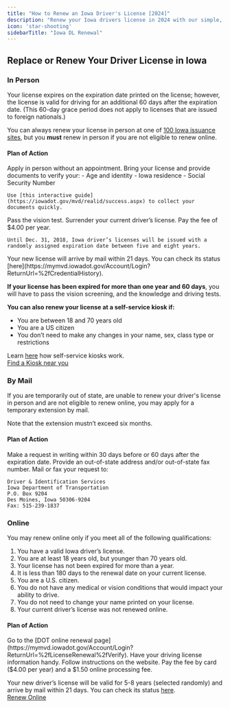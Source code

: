 ```yaml
---
title: "How to Renew an Iowa Driver's License [2024]"
description: "Renew your Iowa drivers license in 2024 with our simple, step-by-step guide. Find all the necessary requirements, forms, fees, and online renewal options to ensure a hassle-free experience. Stay legal and avoid fines - start your renewal process now!"
icon: 'star-shooting'
sidebarTitle: "Iowa DL Renewal"
---
```

## Replace or Renew Your Driver License in Iowa

### In Person
Your license expires on the expiration date printed on the license; however, the license is valid for driving for an additional 60 days after the expiration date. (This 60-day grace period does not apply to licenses that are issued to foreign nationals.)

You can always renew your license in person at one of [100 Iowa issuance sites](https://iowadot.gov/mvd/iowa-dot-locations), but you **must** renew in person if you are not eligible to renew online.

#### Plan of Action
<Steps>
  <Step title="Step 1">
    Apply in person without an appointment.
  </Step>
  <Step title="Step 2">
    Bring your license and provide documents to verify your:
    - Age and identity
    - Iowa residence
    - Social Security Number

    Use [this interactive guide](https://iowadot.gov/mvd/realid/success.aspx) to collect your documents quickly.
  </Step>
  <Step title="Step 3">
    Pass the vision test.
  </Step>
  <Step title="Step 4">
    Surrender your current driver’s license.
  </Step>
  <Step title="Step 5">
    Pay the fee of $4.00 per year.

    Until Dec. 31, 2018, Iowa driver’s licenses will be issued with a randomly assigned expiration date between five and eight years.
  </Step>
  <Step title="Step 6">
    Your new license will arrive by mail within 21 days. You can check its status [here](https://mymvd.iowadot.gov/Account/Login?ReturnUrl=%2fCredentialHistory).
  </Step>
</Steps>

**If your license has been expired for more than one year and 60 days**, you will have to pass the vision screening, and the knowledge and driving tests.

**You can also renew your license at a self-service kiosk if:**
- You are between 18 and 70 years old
- You are a US citizen
- You don’t need to make any changes in your name, sex, class type or restrictions

Learn [here](https://iowadot.gov/mvd/kiosks) how self-service kiosks work.  
[Find a Kiosk near you](https://driving-tests.org/dmv-near-me/)

### By Mail
If you are temporarily out of state, are unable to renew your driver's license in person and are not eligible to renew online, you may apply for a temporary extension by mail.

Note that the extension mustn’t exceed six months.

#### Plan of Action
<Steps>
  <Step title="Step 1">
    Make a request in writing within 30 days before or 60 days after the expiration date.
  </Step>
  <Step title="Step 2">
    Provide an out-of-state address and/or out-of-state fax number.
  </Step>
  <Step title="Step 3">
    Mail or fax your request to:

    Driver & Identification Services  
    Iowa Department of Transportation  
    P.O. Box 9204  
    Des Moines, Iowa 50306-9204  
    Fax: 515-239-1837
  </Step>
</Steps>

### Online
You may renew online only if you meet all of the following qualifications:
1. You have a valid Iowa driver’s license.
2. You are at least 18 years old, but younger than 70 years old.
3. Your license has not been expired for more than a year.
4. It is less than 180 days to the renewal date on your current license.
5. You are a U.S. citizen.
6. You do not have any medical or vision conditions that would impact your ability to drive.
7. You do not need to change your name printed on your license.
8. Your current driver’s license was not renewed online.

#### Plan of Action
<Steps>
  <Step title="Step 1">
    Go to the [DOT online renewal page](https://mymvd.iowadot.gov/Account/Login?ReturnUrl=%2fLicenseRenewal%2fVerify).
  </Step>
  <Step title="Step 2">
    Have your driving license information handy.
  </Step>
  <Step title="Step 3">
    Follow instructions on the website.
  </Step>
  <Step title="Step 4">
    Pay the fee by card ($4.00 per year) and a $1.50 online processing fee.
  </Step>
</Steps>

Your new driver’s license will be valid for 5-8 years (selected randomly) and arrive by mail within 21 days. You can check its status [here](https://mymvd.iowadot.gov/Account/Login?ReturnUrl=%2fCredentialHistory).  
[Renew Online](https://mymvd.iowadot.gov/Account/Login?ReturnUrl=%2fLicenseRenewal%2fVerify)

<Snippet file="renewal-state-block.mdx" />